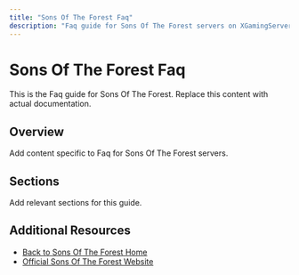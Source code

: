 ```yaml
---
title: "Sons Of The Forest Faq"
description: "Faq guide for Sons Of The Forest servers on XGamingServer"
---
```


# Sons Of The Forest Faq

This is the Faq guide for Sons Of The Forest. Replace this content with actual documentation.

## Overview

Add content specific to Faq for Sons Of The Forest servers.

## Sections

Add relevant sections for this guide.

## Additional Resources

- [Back to Sons Of The Forest Home](./index)
- [Official Sons Of The Forest Website](https://example.com)
